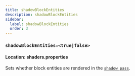 ```yaml
---
title: shadowBlockEntities
description: shadowBlockEntities
sidebar:
  label: shadowBlockEntities
  order: 3
---
```


### `shadowBlockEntities=<true|false>`

#### Location: shaders.properties

Sets whether block entities are rendered in the [`shadow pass`](/reference/programs/shadow).